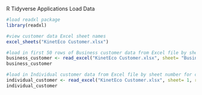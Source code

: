 R Tidyverse Applications
Load Data

```r
#load readxl package
library(readxl)
```

```r
#view customer data Excel sheet names
excel_sheets("KinetEco Customer.xlsx")
```

```r
#load in first 50 rows of Business customer data from Excel file by sheet name
business_customer <- read_excel("KinetEco Customer.xlsx", sheet= "Business", n_max=50)
business_customer
```

```r
#load in Individual customer data from Excel file by sheet number for columns CustomerType to SalesRegion, skipping the first 25 rows of data
individual_customer <- read_excel("KinetEco Customer.xlsx", sheet= 1, range=cell_cols(2:6), skip=25)
individual_customer
```

